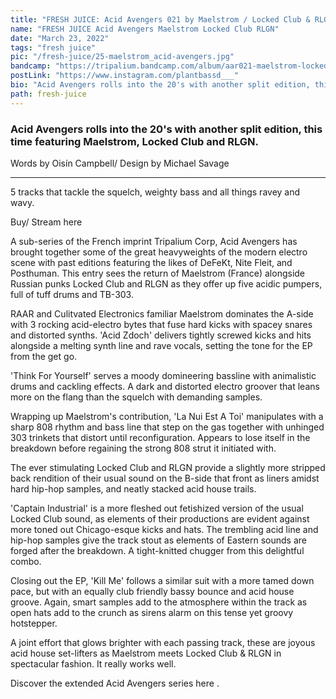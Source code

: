 ---
title: "FRESH JUICE: Acid Avengers 021 by Maelstrom / Locked Club & RLGN"
name: "FRESH JUICE Acid Avengers Maelstrom Locked Club RLGN"
date: "March 23, 2022"
tags: "fresh juice"
pic: "/fresh-juice/25-maelstrom_acid-avengers.jpg"
bandcamp: "https://tripalium.bandcamp.com/album/aar021-maelstrom-locked-club-rlgn-acid-avengers-021"
postLink: "https://www.instagram.com/plantbassd___"
bio: "Acid Avengers rolls into the 20's with another split edition, this time featuring Maelstrom, Locked Club and RLGN"
path: fresh-juice
---

### Acid Avengers rolls into the 20's with another split edition, this time featuring Maelstrom, Locked Club and RLGN.

<p className="smallText">Words by Oisín Campbell/ Design by Michael Savage</p>

<hr />

5 tracks that tackle the squelch, weighty bass and all things ravey and wavy.

<BandCamp src="album=2605356021" />

Buy/ Stream here <HoverLink url="tripalium.bandcamp.com/album/aar021-maelstrom-locked-club-rlgn-acid-avengers-021" external />

A sub-series of the French imprint Tripalium Corp, Acid Avengers has brought together some of the great heavyweights of the modern electro scene with past editions featuring the likes of DeFeKt, Nite Fleit, and Posthuman. This entry sees the return of Maelstrom (France) alongside Russian punks Locked Club and RLGN as they offer up five acidic pumpers, full of tuff drums and TB-303.

RAAR and Culitvated Electronics familiar Maelstrom dominates the A-side with 3 rocking acid-electro bytes that fuse hard kicks with spacey snares and distorted synths. 'Acid Zdoch' delivers tightly screwed kicks and hits alongside a melting synth line and rave vocals, setting the tone for the EP from the get go.

'Think For Yourself' serves a moody domineering bassline with animalistic drums and cackling effects. A dark and distorted electro groover that leans more on the flang than the squelch with demanding samples.

<Picture src="/fresh-juice/25-maelstrom.jpg" alt="Maelstrom cover pic" size={1200} />

Wrapping up Maelstrom's contribution, 'La Nui Est A Toi' manipulates with a sharp 808 rhythm and bass line that step on the gas together with unhinged 303 trinkets that distort until reconfiguration. Appears to lose itself in the breakdown before regaining the strong 808 strut it initiated with.

The ever stimulating Locked Club and RLGN provide a slightly more stripped back rendition of their usual sound on the B-side that front as liners amidst hard hip-hop samples, and neatly stacked acid house trails.

'Captain Industrial' is a more fleshed out fetishized version of the usual Locked Club sound, as elements of their productions are evident against more toned out Chicago-esque kicks and hats. The trembling acid line and hip-hop samples give the track stout as elements of Eastern sounds are forged after the breakdown. A tight-knitted chugger from this delightful combo.

<Picture src="/fresh-juice/25-locked-club.jpg" alt="Locked club cover pic" size={1200} />

Closing out the EP, 'Kill Me' follows a similar suit with a more tamed down pace, but with an equally club friendly bassy bounce and acid house groove. Again, smart samples add to the atmosphere within the track as open hats add to the crunch as sirens alarm on this tense yet groovy hotstepper.

A joint effort that glows brighter with each passing track, these are joyous acid house set-lifters as Maelstrom meets Locked Club & RLGN in spectacular fashion. It really works well.

Discover the extended Acid Avengers series here <HoverLink url="tripalium.bandcamp.com/music" external />.
